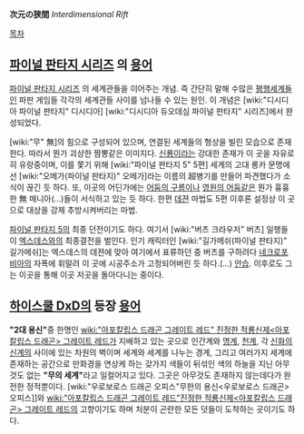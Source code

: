 '''次元の狭間''' ''Interdimensional Rift''

[[목차]]

== [[파이널 판타지 시리즈]] 의 [[용어]] ==
[[파이널 판타지 시리즈]] 의 세계관들을 이어주는 개념. 즉 간단히 말해 수많은 [[평행세계]]들인 파판 게임들 각각의 세계관들 사이를 넘나들 수 있는 원인. 이 개념은 [wiki:"디시디아 파이널 판타지" 디시디아] [wiki:"디시디아 듀오데심 파이널 판타지" 시리즈]에서 완성되었다.

[wiki:"무" 無]의 힘으로 구성되어 있으며, 연결된 세계들의 형상을 빌린 모습으로 존재한다. 따라서 뭔가 괴상한 짬뽕같은 이미지다. [[신룡]]이라는 강대한 존재가 이 곳을 자유로히 유랑중이며, 이를 쫓기 위해 [wiki:"파이널 판타지 5" 5편] 세계의 고대 롱카 문명에선 [wiki:"오메가(파이널 판타지)" 오메가]라는 이름의 超병기를 만들어 파견했다가 소식이 끊긴 듯 하다. 또, 이곳의 어딘가에는 [[어둠의 구름]]이나 [[영원의 어둠]]같은 뭔가 흉흉한 無 매니아(…)들이 서식하고 있는 듯 하다. 한편 [[데젼]] 마법도 5편 이후론 설정상 이 곳으로 대상을 강제 추방시켜버리는 마법.

[[파이널 판타지 5]]의 최종 던전이기도 하다. 여기서 [wiki:"버츠 크라우저" 버츠] 일행들이 [[엑스데스]]와의 최종결전을 벌인다. 인기 캐릭터인 [wiki:"길가메쉬(파이널 판타지)" 길가메쉬]는 엑스데스의 데젼에 맞아 여기에서 표류하던 중 버츠를 구하려다 [[네크로포비아]]의 자폭에 휘말려 이 곳에 시공주소가 고정되어버린 듯 하다.(…) [[안습]]. 이후로도 그는 이곳을 통해 이곳 저곳을 돌아다니는 중이다.

== [[하이스쿨 DxD]]의 등장 [[용어]] ==
'''"2대 용신"'''중 한명인 [[wiki:"아포칼립스 드래곤 그레이트 레드" 진정한 적룡신제<아포칼립스 드래곤> 그레이트 레드]]가 지배하고 있는 곳으로 인간계와 [[명계]], [[천계]], 각 [[신화]]의 [[신계]]의 사이에 있는 차원의 벽이며 세계와 세계를 나누는 경계, 그리고 여러가지 세계에 존재하는 공간으로 만화경을 연상케 하는 갖가지 색들이 뒤섞인 색의 하늘을 지닌 아무것도 없는 '''"무의 세계"'''라고 일컬어지고 있다. 그곳은 아무것도 존재하지 않는데다가 완전한 정적뿐이다. [wiki:"우로보로스 드래곤 오피스"무한의 용신<우로보로스 드래곤> 오피스]]와 [[wiki:"아포칼립스 드래곤 그레이트 레드"진정한 적룡신제<아포칼립스 드래곤> 그레이트 레드]]의 고향이기도 하며 처분이 곤란한 모든 덧들이 도착하는 곳이기도 하다.
